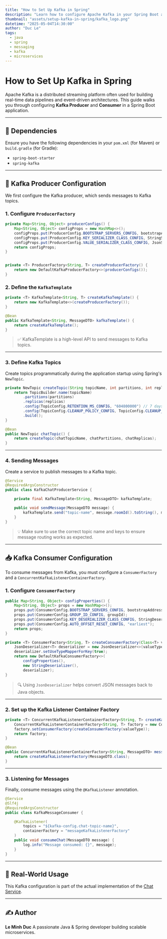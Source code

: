 ```yaml
---
title: "How to Set Up Kafka in Spring"
description: "Learn how to configure Apache Kafka in your Spring Boot applications for both producers and consumers."
thumbnail: "assets/setup-kafka-in-spring/kafka_logo.png"
datetime: "2025-05-04T14:30:00"
author: "Duc Le"
tags:
  - java
  - spring
  - messaging
  - kafka
  - microservices
---
```


<h1 className="text-4xl text-center mb-16">How to Set Up Kafka in Spring</h1>

Apache Kafka is a distributed streaming platform often used for building real-time data pipelines and event-driven architectures. This guide walks you through configuring **Kafka Producer** and **Consumer** in a Spring Boot application.

---

## 🔧 Dependencies

Ensure you have the following dependencies in your `pom.xml` (for Maven) or `build.gradle` (for Gradle):

- `spring-boot-starter`
- `spring-kafka`

---

## 📨 Kafka Producer Configuration

We first configure the Kafka producer, which sends messages to Kafka topics.

### 1. Configure `ProducerFactory`

```java
private Map<String, Object> producerConfigs() {
    Map<String, Object> configProps = new HashMap<>();
    configProps.put(ProducerConfig.BOOTSTRAP_SERVERS_CONFIG, bootstrapAddress);
    configProps.put(ProducerConfig.KEY_SERIALIZER_CLASS_CONFIG, StringSerializer.class);
    configProps.put(ProducerConfig.VALUE_SERIALIZER_CLASS_CONFIG, JsonSerializer.class);
    return configProps;
}
```

```java

private <T> ProducerFactory<String, T> createProducerFactory() {
    return new DefaultKafkaProducerFactory<>(producerConfigs());
}
```

### 2. Define the `KafkaTemplate`

```java
private <T> KafkaTemplate<String, T> createKafkaTemplate() {
    return new KafkaTemplate<>(createProducerFactory());
}

@Bean
public KafkaTemplate<String, MessageDTO> kafkaTemplate() {
    return createKafkaTemplate();
}
```

> ✅ KafkaTemplate is a high-level API to send messages to Kafka topics.

---

### 3. Define Kafka Topics

Create topics programmatically during the application startup using Spring's `NewTopic`.

```java
private NewTopic createTopic(String topicName, int partitions, int replicas) {
    return TopicBuilder.name(topicName)
        .partitions(partitions)
        .replicas(replicas)
        .config(TopicConfig.RETENTION_MS_CONFIG, "604800000") // 7 days
        .config(TopicConfig.CLEANUP_POLICY_CONFIG, TopicConfig.CLEANUP_POLICY_DELETE)
        .build();
}

@Bean
public NewTopic chatTopic() {
    return createTopic(chatTopicName, chatPartitions, chatReplicas);
}
```

---

### 4. Sending Messages

Create a service to publish messages to a Kafka topic.

```java
@Service
@RequiredArgsConstructor
public class KafkaChatProducerService {

    private final KafkaTemplate<String, MessageDTO> kafkaTemplate;

    public void sendMessage(MessageDTO message) {
        kafkaTemplate.send("topic-name", message.roomId().toString(), message);
    }
}
```

> 💡 Make sure to use the correct topic name and keys to ensure message routing works as expected.

---

## 📥 Kafka Consumer Configuration

To consume messages from Kafka, you must configure a `ConsumerFactory` and a `ConcurrentKafkaListenerContainerFactory`.

### 1. Configure `ConsumerFactory`

```java
public Map<String, Object> configProperties() {
    Map<String, Object> props = new HashMap<>();
    props.put(ConsumerConfig.BOOTSTRAP_SERVERS_CONFIG, bootstrapAddress);
    props.put(ConsumerConfig.GROUP_ID_CONFIG, groupId);
    props.put(ConsumerConfig.KEY_DESERIALIZER_CLASS_CONFIG, StringDeserializer.class);
    props.put(ConsumerConfig.AUTO_OFFSET_RESET_CONFIG, "earliest");
    return props;
}

private <T> ConsumerFactory<String, T> createConsumerFactory(Class<T> valueType) {
    JsonDeserializer<T> deserializer = new JsonDeserializer<>(valueType);
    deserializer.setUseTypeMapperForKey(true);
    return new DefaultKafkaConsumerFactory<>(
        configProperties(),
        new StringDeserializer(),
        deserializer);
}
```

> 🔍 Using `JsonDeserializer` helps convert JSON messages back to Java objects.

---

### 2. Set up the Kafka Listener Container Factory

```java
private <T> ConcurrentKafkaListenerContainerFactory<String, T> createKafkaListenerFactory(Class<T> valueType) {
    ConcurrentKafkaListenerContainerFactory<String, T> factory = new ConcurrentKafkaListenerContainerFactory<>();
    factory.setConsumerFactory(createConsumerFactory(valueType));
    return factory;
}

@Bean
public ConcurrentKafkaListenerContainerFactory<String, MessageDTO> messageKafkaListenerFactory() {
    return createKafkaListenerFactory(MessageDTO.class);
}
```

---

### 3. Listening for Messages

Finally, consume messages using the `@KafkaListener` annotation.

```java
@Service
@Slf4j
@RequiredArgsConstructor
public class KafkaMessageConsumer {

    @KafkaListener(
        topics = "${kafka-config.chat-topic-name}",
        containerFactory = "messageKafkaListenerFactory"
    )
    public void consumeChat(MessageDTO message) {
        log.info("Message consumed: {}", message);
    }
}
```

---

## 📌 Real-World Usage

This Kafka configuration is part of the actual implementation of the [Chat Service](https://www.ducle.online/projects/chat-system/chat-service).

---

## ✍️ Author

**Le Minh Duc**
A passionate Java & Spring developer building scalable microservices.
